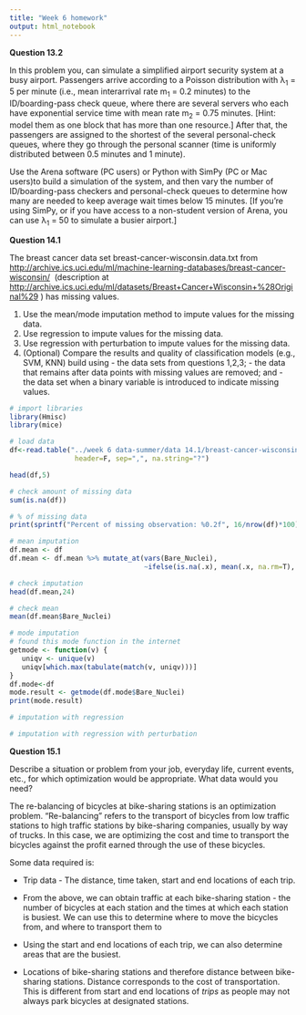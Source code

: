 ---
title: "Week 6 homework"
output: html_notebook
---

**Question 13.2**

In this problem you, can simulate a simplified airport security system at a busy airport. Passengers arrive according to a Poisson distribution with λ~1~ = 5 per minute (i.e., mean interarrival rate m~1~ = 0.2 minutes) to the ID/boarding-pass check queue, where there are several servers who each have exponential service time with mean rate m~2~ = 0.75 minutes. [Hint: model them as one block that has more than one resource.] After that, the passengers are assigned to the shortest of the several personal-check queues, where they go through the personal scanner (time is uniformly distributed between 0.5 minutes and 1 minute).

Use the Arena software (PC users) or Python with SimPy (PC or Mac users)to build a simulation of the system, and then vary the number of ID/boarding-pass checkers and personal-check queues to determine how many are needed to keep average wait times below 15 minutes. [If you’re using SimPy, or if you have access to a non-student version of Arena, you can use λ~1~ = 50 to simulate a busier airport.]

**Question 14.1**

The breast cancer data set breast-cancer-wisconsin.data.txt from <http://archive.ics.uci.edu/ml/machine-learning-databases/breast-cancer-wisconsin/>  (description at <http://archive.ics.uci.edu/ml/datasets/Breast+Cancer+Wisconsin+%28Original%29> ) has missing values.

1.  Use the mean/mode imputation method to impute values for the missing data.
2.  Use regression to impute values for the missing data.
3.  Use regression with perturbation to impute values for the missing data.
4.  (Optional) Compare the results and quality of classification models (e.g., SVM, KNN) build using - the data sets from questions 1,2,3; - the data that remains after data points with missing values are removed; and - the data set when a binary variable is introduced to indicate missing values.

```{r}
# import libraries
library(Hmisc)
library(mice)
```

```{r}
# load data
df<-read.table("../week 6 data-summer/data 14.1/breast-cancer-wisconsin.data.txt", 
                header=F, sep=",", na.string="?")

head(df,5)
```

```{r}
# check amount of missing data
sum(is.na(df))
```

```{r}
# % of missing data
print(sprintf("Percent of missing observation: %0.2f", 16/nrow(df)*100))
```

```{r}
# mean imputation
df.mean <- df
df.mean <- df.mean %>% mutate_at(vars(Bare_Nuclei),
                                 ~ifelse(is.na(.x), mean(.x, na.rm=T), .x))
```

```{r}
# check imputation
head(df.mean,24)
```

```{r}
# check mean
mean(df.mean$Bare_Nuclei)
```

```{r}
# mode imputation
# found this mode function in the internet
getmode <- function(v) {
   uniqv <- unique(v)
   uniqv[which.max(tabulate(match(v, uniqv)))]
}
df.mode<-df
mode.result <- getmode(df.mode$Bare_Nuclei)
print(mode.result)
```

```{r}
# imputation with regression
```

```{r}
# imputation with regression with perturbation
```

**Question 15.1**

Describe a situation or problem from your job, everyday life, current events, etc., for which optimization would be appropriate. What data would you need?

The re-balancing of bicycles at bike-sharing stations is an optimization problem. "Re-balancing" refers to the transport of bicycles from low traffic stations to high traffic stations by bike-sharing companies, usually by way of trucks. In this case, we are optimizing the cost and time to transport the bicycles against the profit earned through the use of these bicycles.

Some data required is:

-   Trip data - The distance, time taken, start and end locations of each trip.

<!-- -->

-   From the above, we can obtain traffic at each bike-sharing station - the number of bicycles at each station and the times at which each station is busiest. We can use this to determine where to move the bicycles from, and where to transport them to

-   Using the start and end locations of each trip, we can also determine areas that are the busiest.

-   Locations of bike-sharing stations and therefore distance between bike-sharing stations. Distance corresponds to the cost of transportation. This is different from start and end locations of *trips* as people may not always park bicycles at designated stations.
